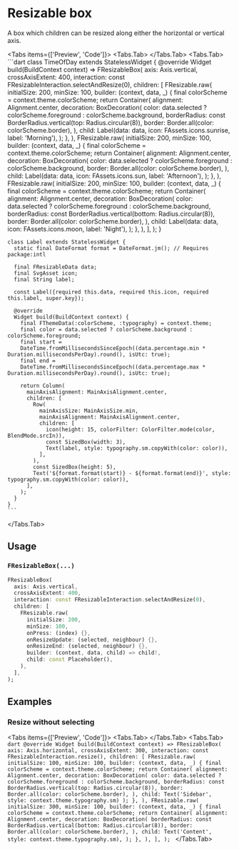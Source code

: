 
# Resizable box
A box which children can be resized along either the horizontal or vertical axis.

<Tabs items={['Preview', 'Code']}>
  <Tabs.Tab>
    <Widget name='resizable-box' query={{}} height={700}/>
  </Tabs.Tab>
  <Tabs.Tab>
    ```dart
    class TimeOfDay extends StatelessWidget {
      @override
      Widget build(BuildContext context) => FResizableBox(
        axis: Axis.vertical,
        crossAxisExtent: 400,
        interaction: const FResizableInteraction.selectAndResize(0),
        children: [
          FResizable.raw(
            initialSize: 200,
            minSize: 100,
            builder: (context, data, _) {
              final colorScheme = context.theme.colorScheme;
              return Container(
                alignment: Alignment.center,
                decoration: BoxDecoration(
                  color: data.selected ? colorScheme.foreground : colorScheme.background,
                  borderRadius: const BorderRadius.vertical(top: Radius.circular(8)),
                  border: Border.all(color: colorScheme.border),
                ),
                child: Label(data: data, icon: FAssets.icons.sunrise, label: 'Morning'),
              );
            },
          ),
          FResizable.raw(
            initialSize: 200,
            minSize: 100,
            builder: (context, data, _) {
              final colorScheme = context.theme.colorScheme;
              return Container(
                alignment: Alignment.center,
                decoration: BoxDecoration(
                  color: data.selected ? colorScheme.foreground : colorScheme.background,
                  border: Border.all(color: colorScheme.border),
                ),
                child: Label(data: data, icon: FAssets.icons.sun, label: 'Afternoon'),
              );
            },
          ),
          FResizable.raw(
            initialSize: 200,
            minSize: 100,
            builder: (context, data, _) {
              final colorScheme = context.theme.colorScheme;
              return Container(
                alignment: Alignment.center,
                decoration: BoxDecoration(
                  color: data.selected ? colorScheme.foreground : colorScheme.background,
                  borderRadius: const BorderRadius.vertical(bottom: Radius.circular(8)),
                  border: Border.all(color: colorScheme.border),
                ),
                child: Label(data: data, icon: FAssets.icons.moon, label: 'Night'),
              );
            },
          ),
        ],
      );
    }

    class Label extends StatelessWidget {
      static final DateFormat format = DateFormat.jm(); // Requires package:intl

      final FResizableData data;
      final SvgAsset icon;
      final String label;

      const Label({required this.data, required this.icon, required this.label, super.key});

      @override
      Widget build(BuildContext context) {
        final FThemeData(:colorScheme, :typography) = context.theme;
        final color = data.selected ? colorScheme.background : colorScheme.foreground;
        final start =
        DateTime.fromMillisecondsSinceEpoch((data.percentage.min * Duration.millisecondsPerDay).round(), isUtc: true);
        final end =
        DateTime.fromMillisecondsSinceEpoch((data.percentage.max * Duration.millisecondsPerDay).round(), isUtc: true);

        return Column(
          mainAxisAlignment: MainAxisAlignment.center,
          children: [
            Row(
              mainAxisSize: MainAxisSize.min,
              mainAxisAlignment: MainAxisAlignment.center,
              children: [
                icon(height: 15, colorFilter: ColorFilter.mode(color, BlendMode.srcIn)),
                const SizedBox(width: 3),
                Text(label, style: typography.sm.copyWith(color: color)),
              ],
            ),
            const SizedBox(height: 5),
            Text('${format.format(start)} - ${format.format(end)}', style: typography.sm.copyWith(color: color)),
          ],
        );
      }
    }
    ```
  </Tabs.Tab>
</Tabs>

## Usage

### `FResizableBox(...)`

```dart
FResizableBox(
  axis: Axis.vertical,
  crossAxisExtent: 400,
  interaction: const FResizableInteraction.selectAndResize(0),
  children: [
    FResizable.raw(
      initialSize: 200,
      minSize: 100,
      onPress: (index) {},
      onResizeUpdate: (selected, neighbour) {},
      onResizeEnd: (selected, neighbour) {},
      builder: (context, data, child) => child!,
      child: const Placeholder(),
    ),
  ],
);
```

## Examples

### Resize without selecting

<Tabs items={['Preview', 'Code']}>
  <Tabs.Tab>
    <Widget name='resizable-box' variant='horizontal' query={{}} height={400}/>
  </Tabs.Tab>
  <Tabs.Tab>
    ```dart
    @override
    Widget build(BuildContext context) => FResizableBox(
      axis: Axis.horizontal,
      crossAxisExtent: 300,
      interaction: const FResizableInteraction.resize(),
      children: [
        FResizable.raw(
          initialSize: 100,
          minSize: 100,
          builder: (context, data, _) {
            final colorScheme = context.theme.colorScheme;
            return Container(
              alignment: Alignment.center,
              decoration: BoxDecoration(
                color: data.selected ? colorScheme.foreground : colorScheme.background,
                borderRadius: const BorderRadius.vertical(top: Radius.circular(8)),
                border: Border.all(color: colorScheme.border),
              ),
              child: Text('Sidebar', style: context.theme.typography.sm)
            );
          },
        ),
        FResizable.raw(
          initialSize: 300,
          minSize: 100,
          builder: (context, data, _) {
            final colorScheme = context.theme.colorScheme;
            return Container(
              alignment: Alignment.center,
              decoration: BoxDecoration(
                borderRadius: const BorderRadius.vertical(bottom: Radius.circular(8)),
                border: Border.all(color: colorScheme.border),
              ),
              child: Text('Content', style: context.theme.typography.sm),
            );
          },
        ),
      ],
    );
    ```
  </Tabs.Tab>
</Tabs>



